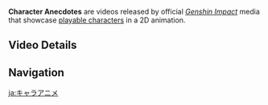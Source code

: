 {{Terminology Infobox
|type         = Genshin Impact
|type2        = Video Types
}}
'''Character Anecdotes''' are videos released by official ''[[Genshin Impact]]'' media that showcase [[Playable Characters|playable characters]] in a 2D animation.

==Video Details==
{{Videos by Category Table|Character Anecdotes}}

==Navigation==
{{Lore Navbox|Media}}

[[ja:キャラアニメ]]